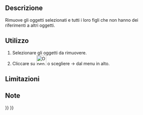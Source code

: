 <languages/>

{{Docnav/it
|[[OpenSCAD_ReplaceObject/it|Sostituisci oggetto]]
|[[OpenSCAD_RefineShapeFeature/it|Affina forma]]
|[[OpenSCAD_Workbench/it|OpenSCAD]]
|IconL=OpenSCAD_ReplaceObject.svg
|IconR=OpenSCAD_RefineShapeFeature.svg
|IconC=Workbench_OpenSCAD.svg
}}

{{GuiCommand/it
|Name=OpenSCAD RemoveSubtree
|Name/it=OpenSCAD Elimina un ramo
|MenuLocation=OpenSCAD → Rimuovi oggetti e loro Figli|
|Workbenches=[[OpenSCAD_Workbench/it|OpenSCAD]]
}}

<span id="Description"></span>
==Descrizione== 

Rimuove gli oggetti selezionati e tutti i loro figli che non hanno dei riferimenti a altri oggetti.

<span id="Usage"></span>
==Utilizzo== 

<div class="mw-translate-fuzzy">
# Selezionare gli oggetti da rimuovere.
# Cliccare su [[Image:OpenSCAD_RemoveSubtree.svg|32px]] o scegliere {{KEY| OpenSCAD}}  →  {{KEY|[[Image:OpenSCAD_RemoveSubtree.svg|32px]] Rimuovi oggetti e figli}} dal menu in alto.
</div>

<span id="Limitations"></span>
==Limitazioni==


<span id="Notes"></span>
==Note==


{{Docnav/it
|[[OpenSCAD_ReplaceObject/it|Sostituisci oggetto]]
|[[OpenSCAD_RefineShapeFeature/it|Affina forma]]
|[[OpenSCAD_Workbench/it|OpenSCAD]]
|IconL=OpenSCAD_ReplaceObject.svg
|IconR=OpenSCAD_RefineShapeFeature.svg
|IconC=Workbench_OpenSCAD.svg
}}

{{OpenSCAD_Tools_navi{{#translation:}}}}
{{Userdocnavi{{#translation:}}}}